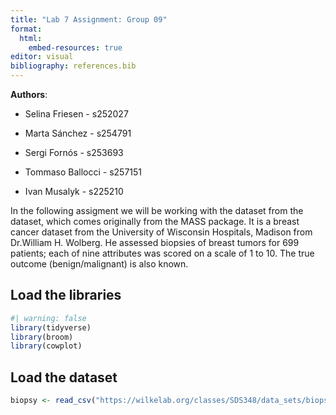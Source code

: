 ```yaml
---
title: "Lab 7 Assignment: Group 09"
format:
  html:
    embed-resources: true
editor: visual
bibliography: references.bib
---
```


**Authors**:

-   Selina Friesen - s252027

-   Marta Sánchez - s254791

-   Sergi Fornós - s253693

-   Tommaso Ballocci - s257151

-   Ivan Musalyk - s225210

In the following assigment we will be working with the dataset from the dataset, which comes originally from the MASS package. It is a breast cancer dataset from the University of Wisconsin Hospitals, Madison from Dr.William H. Wolberg. He assessed biopsies of breast tumors for 699 patients; each of nine attributes was scored on a scale of 1 to 10. The true outcome (benign/malignant) is also known.

## Load the libraries

```r
#| warning: false
library(tidyverse)
library(broom)  
library(cowplot)

```

## Load the dataset

```r
biopsy <- read_csv("https://wilkelab.org/classes/SDS348/data_sets/biopsy.csv")
```


